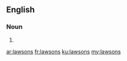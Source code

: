 ==English==

===Noun===
{{head|en}}

# {{plural of|lawson}}

[[ar:lawsons]]
[[fr:lawsons]]
[[ku:lawsons]]
[[my:lawsons]]